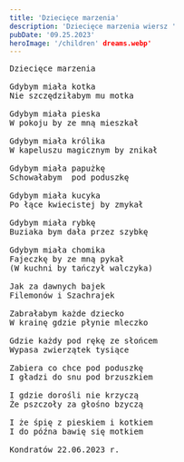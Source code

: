 ```yaml
---
title: 'Dziecięce marzenia'
description: 'Dziecięce marzenia wiersz '
pubDate: '09.25.2023'
heroImage: '/children' dreams.webp'
---
```

<pre>
Dziecięce marzenia

Gdybym miała kotka 
Nie szczędziłabym mu motka

Gdybym miała pieska
W pokoju by ze mną mieszkał 

Gdybym miała królika
W kapeluszu magicznym by znikał

Gdybym miała papużkę 
Schowałabym  pod poduszkę 

Gdybym miała kucyka
Po łące kwiecistej by zmykał

Gdybym miała rybkę
Buziaka bym dała przez szybkę

Gdybym miała chomika
Fajeczkę by ze mną pykał
(W kuchni by tańczył walczyka)

Jak za dawnych bajek
Filemonów i Szachrajek

Zabrałabym każde dziecko
W krainę gdzie płynie mleczko

Gdzie każdy pod rękę ze słońcem
Wypasa zwierzątek tysiące

Zabiera co chce pod poduszkę 
I gładzi do snu pod brzuszkiem 

I gdzie dorośli nie krzyczą 
Że pszczoły za głośno bzyczą

I że śpię z pieskiem i kotkiem
I do późna bawię się motkiem

Kondratów 22.06.2023 r.
</pre>
